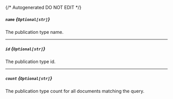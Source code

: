 {/* Autogenerated DO NOT EDIT  */}
##### `name` *{`Optional[str]`}*
The publication type name.

---
##### `id` *{`Optional[str]`}*
The publication type id.

---
##### `count` *{`Optional[str]`}*
The publication type count for all documents matching the query.


